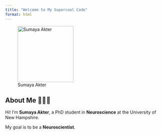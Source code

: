 ```yaml
---
title: "Welcome to My Supercool Code"
format: html
---
```


![Sumaya Akter](img/sumaya.jpg){width=180px fig-align="right"}

## About Me 🧠👩‍🔬

Hi! I'm **Sumaya Akter**, a PhD student in **Neuroscience** at the University of New Hampshire.  

My goal is to be a **Neuroscientist**.
